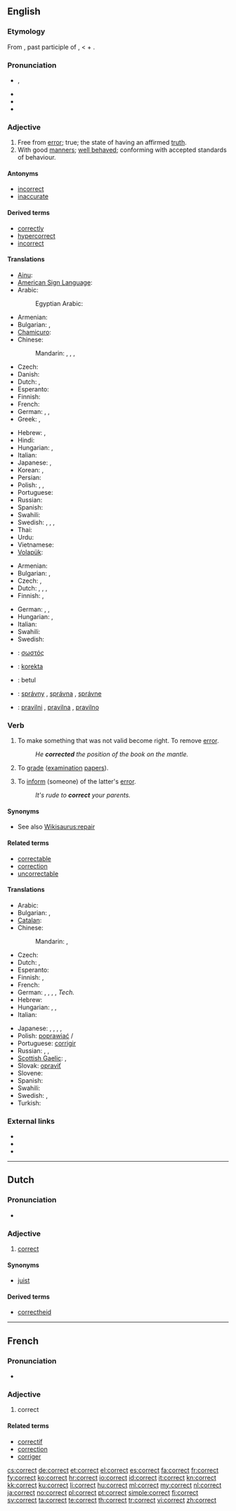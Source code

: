 ==English==

===Etymology===
From {{etyl|la}} {{term|lang=la|correctus||improved, amended, correct}}, past participle of {{term|lang=la|corrigere}}, {{term|lang=la|conrigere||to make straight, make right, make better, improve, correct}} < {{term|lang=la|com-||together}} + {{term|lang=la|regere||to make straight, rule}}.

===Pronunciation===
* {{IPA|/kəˈɹɛkt/}}, {{SAMPA|/k@"rEkt/}}
* {{audio|en-us-correct.ogg|Audio (US)}}
* {{rhymes|ɛkt}}
* {{hyphenation|cor|rect}}

===Adjective===
{{en-adj}}

# Free from [[error]]; true; the state of having an affirmed [[truth]].
# With good [[manners]]; [[well behaved]]; conforming with accepted standards of behaviour.

====Antonyms====
* [[incorrect]]
* [[inaccurate]]

====Derived terms====
* [[correctly]]
* [[hypercorrect]]
* [[incorrect]]

====Translations====
{{trans-top|free from error}}
* [[Ainu]]: {{tø|ain|ピㇼカ|tr=pirka}}
* [[American Sign Language]]: {{tø|ase|1@RadialHand-FingerForwardAcross-1@CenterChesthigh-FingerForwardAcross}}
* Arabic: {{t|ar|صحيح|m|tr=SaHiiH}}
*: Egyptian Arabic: {{t|ar|صح|m|tr=SaH}}
* Armenian: {{t-|hy|ճիշտ|tr=č̣išt}}
* Bulgarian: {{t+|bg|верен}},  {{t|bg|правилен}}
* [[Chamicuro]]: {{tø|ccc|nanatolo}}
* Chinese:
*: Mandarin: {{t-|cmn|正確|sc=Hani}},  {{t-|cmn|正确|tr=zhèngquè|sc=Hani}},  {{t-|cmn|對|sc=Hani}},  {{t-|cmn|对|tr=duì|sc=Hani}}
* Czech: {{t-|cs|správný|m}}
* Danish: {{t+|da|korrekt}}
* Dutch: {{t+|nl|correct}}, {{t+|nl|juist}}
* Esperanto: {{t-|eo|korekta|xs=Esperanto}}
* Finnish: {{t+|fi|oikea}}
* French: {{t+|fr|correct}}
* German: {{t+|de|korrekt}}, {{t+|de|richtig}}, {{t+|de|einwandfrei}}
* Greek: {{t+|el|σωστός}},  {{t+|el|ορθός}}
{{trans-mid}}
* Hebrew: {{t+|he|נכון|m|tr=nakhon}},  {{t|he|נכונה|f|tr=nekhona}}
* Hindi: {{t|hi|सही|tr=sahī|sc=Deva}}
* Hungarian: {{t+|hu|hibátlan}}, {{t+|hu|helyes}}
* Italian: {{t-|it|corretto|m}}
* Japanese: {{t|ja|正しい|tr=[[ただしい]], tadashíi}},  {{t+|ja|正解|tr=せいかい, seikai}}
* Korean: {{t|ko|옳다|tr=olhda|sc=Kore}}, {{t|ko|맞다|tr=matda|sc=Kore}}
* Persian: {{t|fa|درست|tr=dorost|sc=fa-Arab}}
* Polish: {{t+|pl|prawidłowy|m}},  {{t+|pl|właściwy|m}},  {{t+|pl|poprawny|m}}
* Portuguese: {{t+|pt|correto}}
* Russian: {{t+|ru|правильный|m|tr=právil'nyj}}
* Spanish: {{t+|es|correcto}}
* Swahili: {{t+|sw|timamu|xs=Swahili}}
* Swedish: {{t|sv|korrekt}}, {{t|sv|riktig}}, {{t|sv|rätt}}, {{t|sv|felfri}}
* Thai: {{t|th|ถูก|tr=thùùk|sc=Thai}}
* Urdu: {{t|ur|صحیح|tr=sahīh|sc=ur-Arab}}
* Vietnamese: {{t|vi|đúng}}
* [[Volapük]]: {{t|vo|verätik}}
{{trans-bottom}}

{{trans-top|with good manners}}
* Armenian: {{t|hy|կոռեկտ|tr=koṙekt}}
* Bulgarian: {{t|bg|възпитан}},  {{t+|bg|коректен}}
* Czech: {{t-|cs|slušný|m}}, {{t-|cs|korektní}}
* Dutch: {{t+|nl|correct}}, {{t|nl|welgemanierd}}, {{t|nl|welopgevoed}}, {{t|nl|goedgemanierd}}
* Finnish: {{t-|fi|korrekti}}, {{t+|fi|asiallinen}}
{{trans-mid}}
* German: {{t+|de|einwandfrei}}, {{t+|de|ordnungsgemäß}}, {{t+|de|zutreffend}}
* Hungarian: {{t|hu|illő}}, {{t+|hu|korrekt}}
* Italian: {{t-|it|corretto}}
* Swahili: {{t+|sw|timamu|xs=Swahili}}
* Swedish: {{t|sv|korrekt}}
{{trans-bottom}}

{{checktrans-top}}
* {{ttbc|el}}: [[σωστός]] {{m}}
* {{ttbc|io}}: [[korekta]]
{{trans-mid}}
* {{ttbc|ms}}: betul
* {{ttbc|sk}}: [[správny]] {{m}}, [[správna]] {{f}}, [[správne]] {{n}}
* {{ttbc|sl}}: [[pravilni]] {{m}}, [[pravilna]] {{f}}, [[pravilno]] {{n}}
{{trans-bottom}}

===Verb===
{{en-verb}}

# {{transitive}} To make something that was not valid become right.  To remove [[error]].
#: ''He '''corrected''' the position of the book on the mantle.''
# {{by extension|transitive}} To [[grade]] ([[examination]] [[papers]]).
# {{transitive}} To [[inform]] (someone) of the latter's [[error]].
#: ''It's rude to '''correct''' your parents.''

====Synonyms====
* See also [[Wikisaurus:repair]]

====Related terms====
* [[correctable]]
* [[correction]]
* [[uncorrectable]]

====Translations====
{{trans-top|To make something that was not valid become right}}
* Arabic: {{t-|ar|صحح|tr=SaHHaHa}}
* Bulgarian: {{t|bg|поправям}},  {{t|bg|коригирам}}
* [[Catalan]]: {{t|ca|corregir}}
* Chinese:
*: Mandarin: {{t-|cmn|修正|tr=xiūzhèng|sc=Hani}},  {{t-|cmn|改正|tr=gǎizhèng|sc=Hani}}
* Czech: {{t-|cs|opravit}}
* Dutch: {{t+|nl|corrigeren}}, {{t+|nl|verbeteren}}
* Esperanto: {{t-|eo|korekti|xs=Esperanto}}
* Finnish: {{t|fi|korjata}}, {{t|fi|oikaista}}
* French: {{t+|fr|corriger}}
* German: {{t+|de|ausbessern}}, {{t+|de|korrigieren}}, {{t+|de|richtigstellen}}, {{t+|de|berichtigen}}, {{t+|de|nachregeln}} ''Tech.''
* Hebrew: {{t|he|תיקן|tr=tikén}}
* Hungarian: {{t+|hu|kijavít}},  {{t+|hu|helyesbít}},  {{t|hu|korrigál}}
* Italian: {{t+|it|correggere}}
{{trans-mid}}
* Japanese: {{t|ja|正す|tr=tadasu}},  {{t|ja|直す|tr=naosu}},  {{t-|ja|修正する|tr=shūsei-suru}},  {{t|ja|改正する|tr=kaisei-suru}}, {{t|ja|訂正する|tr=teisei-suru}}
* Polish: [[poprawiać]] / {{t|pl|poprawić}}
* Portuguese: [[corrigir]]
* Russian: {{t+|ru|исправлять|tr=ispravlját'}} {{impf}},  {{t+|ru|исправить|tr=isprávit'}} {{pf.}},  {{t|ru|корректировать|tr=korrektírovat'}}
* [[Scottish Gaelic]]: {{t-|gd|cuir ceart|xs=Scottish Gaelic}},  {{qualifier|e.g. teacher}} {{t-|gd|comharraich|xs=Scottish Gaelic}}
* Slovak: [[opraviť]]
* Slovene: {{t-|sl|popraviti}}
* Spanish: {{t+|es|corregir}}
* Swahili: {{t+|sw|timamu|xs=Swahili}}
* Swedish: {{t|sv|rätta}}, {{t|sv|korrigera}}
* Turkish: {{t|tr|düzeltmek}}
{{trans-bottom}}

===External links===
* {{R:Webster 1913}}
* {{R:Century 1911}}
* {{R:OneLook}}

----

==Dutch==

===Pronunciation===
* {{audio|Nl-correct.ogg|Audio}}

===Adjective===
{{nl-adj|-|-}}

# [[#English|correct]]

====Synonyms====
* [[juist]]

====Derived terms====
* [[correctheid]]

----

==French==

===Pronunciation===
* {{IPA|/kɔʁɛkt/|lang=fr}}

===Adjective===
{{fr-adj}}

# correct

====Related terms====
* [[correctif]]
* [[correction]]
* [[corriger]]

[[cs:correct]]
[[de:correct]]
[[et:correct]]
[[el:correct]]
[[es:correct]]
[[fa:correct]]
[[fr:correct]]
[[fy:correct]]
[[ko:correct]]
[[hr:correct]]
[[io:correct]]
[[id:correct]]
[[it:correct]]
[[kn:correct]]
[[kk:correct]]
[[ku:correct]]
[[li:correct]]
[[hu:correct]]
[[ml:correct]]
[[my:correct]]
[[nl:correct]]
[[ja:correct]]
[[no:correct]]
[[pl:correct]]
[[pt:correct]]
[[simple:correct]]
[[fi:correct]]
[[sv:correct]]
[[ta:correct]]
[[te:correct]]
[[th:correct]]
[[tr:correct]]
[[vi:correct]]
[[zh:correct]]